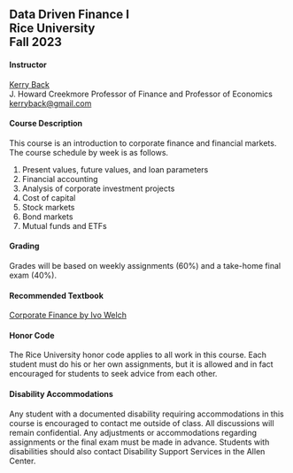 ## Data Driven Finance I<br>Rice University<br>Fall 2023

#### Instructor

[Kerry Back](https://kerryback.com)<br>
J. Howard Creekmore Professor of Finance and Professor of Economics<br>
[kerryback@gmail.com](mailto:kerryback@gmail.com)

#### Course Description

This course is an introduction to corporate finance and financial markets. The course schedule by week is as follows.

1. Present values, future values, and loan parameters
2. Financial accounting
3. Analysis of corporate investment projects
4. Cost of capital
5. Stock markets
6. Bond markets
7. Mutual funds and ETFs

#### Grading
Grades will be based on weekly assignments (60%) and a take-home final exam (40%).

#### Recommended Textbook

[Corporate Finance by Ivo Welch](https://book.ivo-welch.info/read/)

#### Honor Code

The Rice University honor code applies to all work in this course. Each student must do his or her own assignments, but it is allowed and in fact encouraged for students to seek advice from each other.

#### Disability Accommodations

Any student with a documented disability requiring accommodations in this course is encouraged to contact me outside of class. All discussions will remain confidential. Any adjustments or accommodations regarding assignments or the final exam must be made in advance. Students with disabilities should also contact Disability Support Services in the Allen Center.


